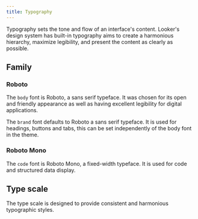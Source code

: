 ```yaml
---
title: Typography
---
```



Typography sets the tone and flow of an interface's content. Looker's design system has built-in typography aims to create a harmonious hierarchy, maximize legibility, and present the content as clearly as possible.

## Family

### Roboto

The `body` font is Roboto, a sans serif typeface. It was chosen for its open and friendly appearance as well as having excellent legibility for digital applications.

The `brand` font defaults to Roboto a sans serif typeface. It is used for headings, buttons and tabs, this can be set independently of the body font in the theme.

### Roboto Mono

The `code` font is Roboto Mono, a fixed-width typeface. It is used for code and structured data display.


## Type scale

The type scale is designed to provide consistent and harmonious typographic styles.

